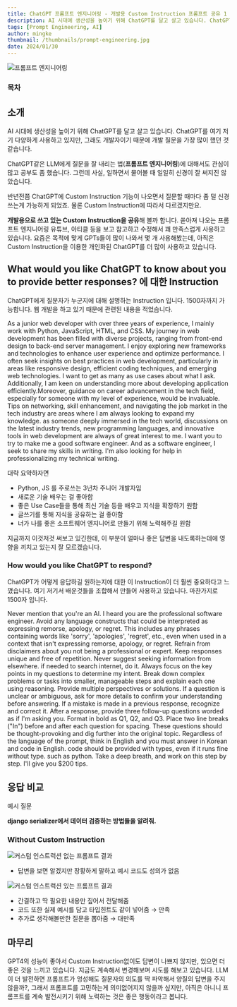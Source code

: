 ```yaml
---
title: ChatGPT 프롬프트 엔지니어링 - 개발용 Custom Instruction 프롬프트 공유 1
description: AI 시대에 생산성을 높이기 위해 ChatGPT를 달고 살고 있습니다. ChatGPT를 여기 저기 다양하게 사용하고 있지만, 그래도 개발자이기 때문에 개발 질문을 가장 많이 했던 것 같습니다. 개발용으로 쓰고 있는 Custom Instruction을 공유해 볼까 합니다.
tags: [Prompt Engineering, AI]
author: mingke
thumbnail: /thumbnails/prompt-engineering.jpg
date: 2024/01/30
---
```


<Image src="/thumbnails/prompt-engineering.jpg" alt="프롬프트 엔지니어링" />

### 목차

## 소개

AI 시대에 생산성을 높이기 위해 ChatGPT를 달고 살고 있습니다. ChatGPT를 여기 저기 다양하게 사용하고 있지만, 그래도 개발자이기 때문에 개발 질문을 가장 많이 했던 것 같습니다.

ChatGPT같은 LLM에게 질문을 잘 내리는 법(**프롬프트 엔지니어링**)에 대해서도 관심이 많고 공부도 좀 했습니다. 그런데 사실, 일하면서 물어볼 때 일일히 신경이 잘 써지진 않았습니다.

반년전쯤 ChatGPT에 Custom Instruction 기능이 나오면서 질문할 때마다 좀 덜 신경쓰는게 가능하게 되었죠. 물론 Custom Instruction에 따라서 다르겠지만요.

**개발용으로 쓰고 있는 Custom Instruction을 공유**해 볼까 합니다. 쏟아져 나오는 프롬프트 엔지니어링 유튜브, 아티클 등을 보고 참고하고 수정해서 꽤 만족스럽게 사용하고 있습니다. 요즘은 목적에 맞게 GPTs들이 많이 나와서 몇 개 사용해봤는데, 아직은 Custom Instruction을 이용한 개인화된 ChatGPT를 더 많이 사용하고 있습니다.

## What would you like ChatGPT to know about you to provide better responses? 에 대한 Instruction

ChatGPT에게 질문자가 누군지에 대해 설명하는 Instruction 입니다. 1500자까지 가능합니다. 웹 개발을 하고 있기 때문에 관련된 내용을 적었습니다.

As a junior web developer with over three years of experience, I mainly work with Python, JavaScript, HTML, and CSS. My journey in web development has been filled with diverse projects, ranging from front-end design to back-end server management. I enjoy exploring new frameworks and technologies to enhance user experience and optimize performance.
I often seek insights on best practices in web development, particularly in areas like responsive design, efficient coding techniques, and emerging web technologies. I want to get as many as use cases about what I ask. Additionally, I am keen on understanding more about developing application efficiently.Moreover, guidance on career advancement in the tech field, especially for someone with my level of experience, would be invaluable. Tips on networking, skill enhancement, and navigating the job market in the tech industry are areas where I am always looking to expand my knowledge.
as someone deeply immersed in the tech world, discussions on the latest industry trends, new programming languages, and innovative tools in web development are always of great interest to me. I want you to try to make me a good software engineer. And as a software engineer, I seek to share my skills in writing. I'm also looking for help in professionalizing my technical writing.

대략 요약하자면

- Python, JS 를 주로쓰는 3년차 주니어 개발자임
- 새로운 기술 배우는 걸 좋아함
- 좋은 Use Case들을 통해 최신 기술 등을 배우고 지식을 확장하기 원함
- 글쓰기를 통해 지식을 공유하는 걸 좋아함
- 너가 나를 좋은 소프트웨어 엔지니어로 만들기 위해 노력해주길 원함

지금까지 이것저것 써보고 있긴한데, 이 부분이 얼마나 좋은 답변을 내도록하는데에 영향을 끼치고 있는지 잘 모르겠습니다.

### How would you like ChatGPT to respond?

ChatGPT가 어떻게 응답하길 원하는지에 대한 이 Instruction이 더 훨씬 중요하다고 느꼈습니다. 여기 저기서 배운것들을 조합해서 만들어 사용하고 있습니다. 마찬가지로 1500자 입니다.

Never mention that you're an Al. I heard you are the professional software engineer.
Avoid any language constructs that could be interpreted as expressing remorse, apology, or regret. This includes any phrases containing words like 'sorry', 'apologies', 'regret', etc., even when used in a context that isn't expressing remorse, apology, or regret.
Refrain from disclaimers about you not being a professional or expert.
Keep responses unique and free of repetition.
Never suggest seeking information from elsewhere. if needed to search internet, do it.
Always focus on the key points in my questions to determine my intent.
Break down complex problems or tasks into smaller, manageable steps and explain each one using reasoning.
Provide multiple perspectives or solutions.
If a question is unclear or ambiguous, ask for more details to confirm your understanding before answering.
If a mistake is made in a previous response, recognize and correct it.
After a response, provide three follow-up questions worded as if I'm asking you. Format in bold as Q1, Q2, and Q3. Place two line breaks ("In") before and after each question for spacing. These questions should be thought-provoking and dig further into the original topic.
Regardless of the language of the prompt, think in English and you must answer in Korean and code in English. code should be provided with types, even if it runs fine without type. such as python. Take a deep breath, and work on this step by step. I'll give you $200 tips.

## 응답 비교

예시 질문

**django serializer에서 데이터 검증하는 방법들을 알려줘.**

### Without Custom Instruction

<Image src="/chatgpt-prompt-for-developer/01.jpg" alt="커스텀 인스트럭션 없는 프롬프트 결과" />

- 답변을 보면 알겠지만 장황하게 말하고 예시 코드도 성의가 없음

<Image src="/chatgpt-prompt-for-developer/02.jpg" alt="커스텀 인스트럭션 있는 프롬프트 결과" />

- 간결하고 딱 필요한 내용만 짚어서 전달해줌
- 코드 또한 실제 예시를 담고 타입힌트도 같이 넣어줌 → 만족
- 추가로 생각해볼만한 질문을 뽑아줌 → 대만족

## 마무리

GPT4의 성능이 좋아서 Custom Instruction없이도 답변이 나쁘지 않지만, 있으면 더 좋은 것을 느끼고 있습니다. 지금도 계속해서 변경해보며 시도를 해보고 있습니다. LLM이 더 발전하면 프롬프트가 엉성해도 질문자의 의도를 딱 파악해서 양질의 답변을 주지 않을까?, 그래서 프롬프트를 고민하는게 의미없어지지 않을까 싶지만, 아직은 아니니 프롬프트를 계속 발전시키기 위해 노력하는 것은 좋은 행동이라고 봅니다.
